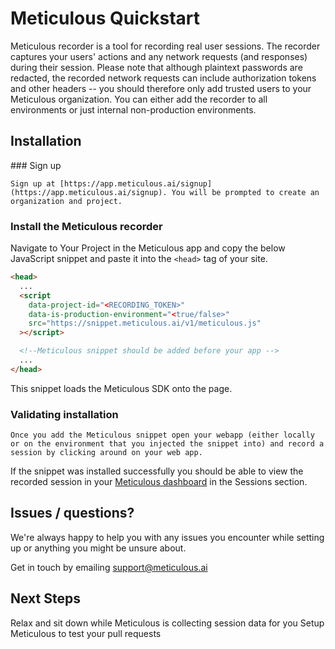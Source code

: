 # Meticulous Quickstart

Meticulous recorder is a tool for recording real user sessions. The recorder captures your users' actions and any network requests (and responses) during their session. Please note that although plaintext passwords are redacted, the recorded network requests can include authorization tokens and other headers -- you should therefore only add trusted users to your Meticulous organization. You can either add the recorder to all environments or just internal non-production environments.

## Installation
 
<Steps>
### Sign up

    Sign up at [https://app.meticulous.ai/signup](https://app.meticulous.ai/signup). You will be prompted to create an organization and project.

### Install the Meticulous recorder

Navigate to Your Project in the Meticulous app and copy the below JavaScript snippet and paste it into the `<head>` tag of your site.

```html copy
<head>
  ...
  <script
    data-project-id="<RECORDING_TOKEN>"
    data-is-production-environment="<true/false>"
    src="https://snippet.meticulous.ai/v1/meticulous.js"
  ></script>

  <!--Meticulous snippet should be added before your app -->
  ...
</head>
```

This snippet loads the Meticulous SDK onto the page.

### Validating installation

    Once you add the Meticulous snippet open your webapp (either locally or on the environment that you injected the snippet into) and record a session by clicking around on your web app.

If the snippet was installed successfully you should be able to view the recorded session in your [Meticulous dashboard](https://app.meticulous.ai/) in the Sessions section.

</Steps>

## Issues / questions?

We're always happy to help you with any issues you encounter while setting up or anything you might be unsure about.

Get in touch by emailing support@meticulous.ai

## Next Steps

Relax and sit down while Meticulous is collecting session data for you
Setup Meticulous to test your pull requests
